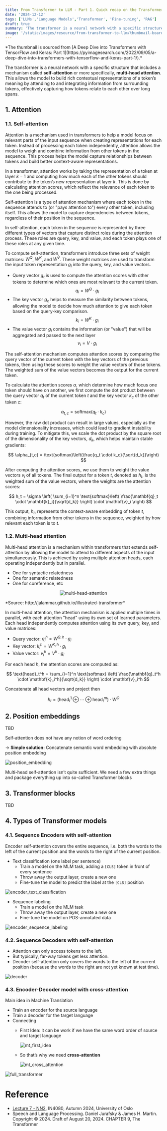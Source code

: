 ```yaml
---
title: From Transformer to LLM - Part 1. Quick recap on the Transformer
date: '2024-12-12'
tags: ['LLMs','Language Models','Transformer', 'Fine-tuning', 'RAG']
draft: true
summary: 'The transformer is a neural network with a specific structure that includes a mechanism called self-attention or more specifically, multi-head attention.'
image: '/static/images/resource/from-transformer-to-llm/thumbnail-board-room-attention.png'
---
```


<p className="note">
  *The thumbnail is sourced from [A Deep Dive into Transformers with TensorFlow and Keras: Part 1](https://pyimagesearch.com/2022/09/05/a-deep-dive-into-transformers-with-tensorflow-and-keras-part-1/).*
</p>

<TOCInline toc={props.toc} asDisclosure toHeading={3} />

The transformer is a neural network with a specific structure that includes a mechanism called **self-attention** or more specifically, **multi-head attention**.  This allows the model to build rich contextual representations of a token’s meaning by attending to and integrating information from surrounding tokens, effectively capturing how tokens relate to each other over long spans.

## 1. Attention

### 1.1. Self-attention

Attention is a mechanism used in transformers to help a model focus on relevant parts of the input sequence when creating representations for each token. Instead of processing each token independently, attention allows the model to weigh and combine information from other tokens in the sequence. This process helps the model capture relationships between tokens and build better context-aware representations.

In a transformer, attention works by taking the representation of a token at layer $k-1$ and computing how much each of the other tokens should contribute to the token’s new representation at layer $k$. This is done by calculating attention scores, which reflect the relevance of each token to the one being processed.

Self-attention is a type of attention mechanism where each token in the sequence attends to (or "pays attention to") every other token, including itself. This allows the model to capture dependencies between tokens, regardless of their position in the sequence.

In self-attention, each token in the sequence is represented by three different types of vectors that capture distinct roles during the attention process. These roles are query, key, and value, and each token plays one of these roles at any given time.

To compute self-attention, transformers introduce three sets of weight matrices: $W^Q$, $W^K$, and $W^V$. These weight matrices are used to transform the input token representation $g_i$ into the query, key, and value vectors.

- Query vector $g_t$ is used to compute the attention scores with other tokens to determine which ones are most relevant to the current token.
  $$
  q_i=W^Q \cdot g_i
  $$
- The key vector $g_c$ helps to measure the similarity between tokens, allowing the model to decide how much attention to give each token based on the query-key comparison.
  $$
  k_i=W^K \cdot g_i
  $$
- The value vector $g_i$ contains the information (or "value") that will be aggregated and passed to the next layer
  $$
  v_i= V \cdot g_i
  $$

The self-attention mechanism computes attention scores by comparing the query vector of the current token with the key vectors of the previous tokens, then using these scores to weight the value vectors of those tokens. The weighted sum of the value vectors becomes the output for the current token.

To calculate the attention scores $\alpha$, which determine how much focus one token should have on another, we first compute the dot product between the query vector $q_t$ of the current token $t$ and the key vector $k_c$ of the other token $c$:

$$
\alpha_{t,c} = \text{softmax}\left(q_t \cdot k_c\right)
$$

However, the raw dot product can result in large values, especially as the model dimensionality increases, which could lead to gradient instability during training. To mitigate this, we scale the dot product by the square root of the dimensionality of the key vectors, $d_k$, which helps maintain stable gradients:

$$
\alpha_{t,c} = \text{softmax}\left(\frac{q_t \cdot k_c}{\sqrt{d_k}}\right)
$$

After computing the attention scores, we use them to weight the value vectors $v_i$ of all tokens. The final output for a token $t$, denoted as $h_t$, is the weighted sum of the value vectors, where the weights are the attention scores:

$$
h_t = \sigma \left( \sum_{i=1}^n \text{softmax}\left( \frac{\mathbf{q}_t \cdot \mathbf{k}_i}{\sqrt{d_k}} \right) \cdot \mathbf{v}_i \right)
$$

This output, $h_t$, represents the context-aware embedding of token $t$, combining information from other tokens in the sequence, weighted by how relevant each token is to $t$.

### 1.2. Multi-head attention

Multi-head attention is a mechanism within transformers that extends self-attention by allowing the model to attend to different aspects of the input simultaneously. This is achieved by using multiple attention heads, each operating independently but in parallel.
- One for syntactic relatedness
- One for semantic relatedness
- One for coreference, etc

<p align="center">
  <img src="/static/images/resource/from-transformer-to-llm/transformer_self-attention_viz_1.png" alt="multi-head-attention" />
</p>

<p style={{ textAlign: "center" }}>*Source: http://jalammar.github.io/illustrated-transformer*</p>

In multi-head attention, the attention mechanism is applied multiple times in parallel, with each attention "head" using its own set of learned parameters. Each head independently computes attention using its own query, key, and value matrices:

- Query vector: $q_i^h=W^{Q,h} \cdot g_i$
- Key vector: $k_i^h=W^{K,h}\cdot g_i$
- Value vector: $v_i^h= V^h \cdot g_i$
  
For each head $h$, the attention scores are computed as:

$$
\text{head}_t^h = \sum_{i=1}^n \text{softmax} \left( \frac{\mathbf{q}_t^h \cdot \mathbf{k}_i^h}{\sqrt{d_k}} \right) \cdot \mathbf{v}_i^h
$$

Concatenate all head vectors and project then

$$
h_t = \left( \text{head}_t^1 \oplus \cdots \oplus \text{head}_t^m \right) \cdot W^O
$$

## 2. Position embeddings

TBD

Self-attention does not have any notion of word ordering

→ **Simple solution:** Concatenate semantic word embedding with absolute position embedding

![position_embedding](/static/images/resource/from-transformer-to-llm/position_embedding_viz_2.png)

Multi-head self-attention isn’t quite sufficient. We need a few extra things and package everything up into so-called Transformer blocks

## 3. Transformer blocks

TBD

## 4. Types of Transformer models

### 4.1. Sequence Encoders with self-attention

Encoder self-attention covers the entire sequence, i.e. both the words to the left of the current position and the words to the right of the current position.

- Text classification (one label per sentence)
  - Train a model on the MLM task, adding a `[CLS]` token in front of every sentence
  - Throw away the output layer, create a new one
  - Fine-tune the model to predict the label at the `[CLS]` position

![encoder_text_classification](/static/images/resource/from-transformer-to-llm/encoder_text_classification_viz_3.png)

- Sequence labeling
  - Train a model on the MLM task
  - Throw away the output layer, create a new one
  - Fine-tune the model on POS-annotated data

![encoder_sequence_labeling](/static/images/resource/from-transformer-to-llm/encoder_sequence_labeling_viz_4.png)

### 4.2. Sequence Decoders with self-attention

- Attention can only access tokens to the left.
- But typically, far-way tokens get less attention.
- Decoder self-attention only covers the words to the left of the current position (because the words to the right are not yet known at test time).

![decoder](/static/images/resource/from-transformer-to-llm/decoder_viz_5.png)

### 4.3. Encoder-Decoder model with cross-attention

Main idea in Machine Translation

- Train an encoder for the source language
- Train a decoder for the target language
- Connecting
    - First Idea: it can be work if we have the same word order of source and target language
        
        ![mt_first_idea](/static/images/resource/from-transformer-to-llm/mt_first_idea_viz_6.png)
     
    - So that’s why we need **cross-attention**
        
        ![mt_cross_attention](/static/images/resource/from-transformer-to-llm/mt_cross_attention_viz_7.png)
        

![full_transformer](/static/images/resource/from-transformer-to-llm/full_transformer_viz_8.png)

# Reference

- [Lecture 7 - NN2](https://www.uio.no/studier/emner/matnat/ifi/IN4080/h24/slides/07-nn2.pdf), IN4080, Autumn 2024, University of Oslo
- Speech and Language Processing. Daniel Jurafsky & James H. Martin. Copyright © 2024. Draft of August 20, 2024. CHAPTER 9, The Transformer